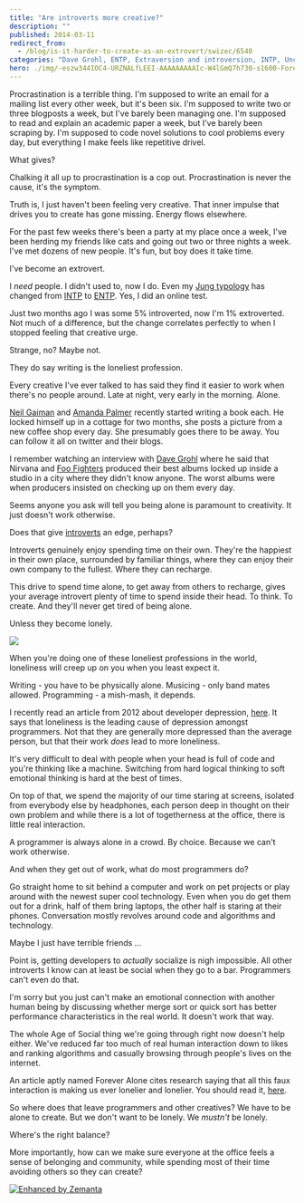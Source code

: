```yaml
---
title: "Are introverts more creative?"
description: ""
published: 2014-03-11
redirect_from:
  - /blog/is-it-harder-to-create-as-an-extrovert/swizec/6540
categories: "Dave Grohl, ENTP, Extraversion and introversion, INTP, Uncategorized"
hero: ./img/-eszw344IOC4-URZNALfLEEI-AAAAAAAAAIc-W4lGmQ7h730-s1600-ForeverAlone.png
---
```


Procrastination is a terrible thing. I'm supposed to write an email for a mailing list every other week, but it's been six. I'm supposed to write two or three blogposts a week, but I've barely been managing one. I'm supposed to read and explain an academic paper a week, but I've barely been scraping by. I'm supposed to code novel solutions to cool problems every day, but everything I make feels like repetitive drivel.

What gives?

Chalking it all up to procrastination is a cop out. Procrastination is never the cause, it's the symptom.

Truth is, I just haven't been feeling very creative. That inner impulse that drives you to create has gone missing. Energy flows elsewhere.

For the past few weeks there's been a party at my place once a week, I've been herding my friends like cats and going out two or three nights a week. I've met dozens of new people. It's fun, but boy does it take time.

I've become an extrovert.

I _need_ people. I didn't used to, now I do. Even my [Jung typology](http://en.wikipedia.org/wiki/Myers-Briggs_Type_Indicator "Myers-Briggs Type Indicator") has changed from [INTP](http://en.wikipedia.org/wiki/INTP "INTP") to [ENTP](http://en.wikipedia.org/wiki/ENTP "ENTP"). Yes, I did an online test.

Just two months ago I was some 5% introverted, now I'm 1% extroverted. Not much of a difference, but the change correlates perfectly to when I stopped feeling that creative urge.

Strange, no? Maybe not.

They do say writing is the loneliest profession.

Every creative I've ever talked to has said they find it easier to work when there's no people around. Late at night, very early in the morning. Alone.

[Neil Gaiman](http://neilgaiman.com/ "Neil Gaiman") and [Amanda Palmer](http://amandapalmer.net "Amanda Palmer") recently started writing a book each. He locked himself up in a cottage for two months, she posts a picture from a new coffee shop every day. She presumably goes there to be away. You can follow it all on twitter and their blogs.

I remember watching an interview with [Dave Grohl](http://www.foofighters.com "Dave Grohl") where he said that Nirvana and [Foo Fighters](http://foofighters.com "Foo Fighters") produced their best albums locked up inside a studio in a city where they didn't know anyone. The worst albums were when producers insisted on checking up on them every day.

Seems anyone you ask will tell you being alone is paramount to creativity. It just doesn't work otherwise.

Does that give [introverts](http://en.wikipedia.org/wiki/Extraversion_and_introversion "Extraversion and introversion") an edge, perhaps?

Introverts genuinely enjoy spending time on their own. They're the happiest in their own place, surrounded by familiar things, where they can enjoy their own company to the fullest. Where they can recharge.

This drive to spend time alone, to get away from others to recharge, gives your average introvert plenty of time to spend inside their head. To think. To create. And they'll never get tired of being alone.

Unless they become lonely.

![](./img/-eszw344IOC4-URZNALfLEEI-AAAAAAAAAIc-W4lGmQ7h730-s1600-ForeverAlone.png)

When you're doing one of these loneliest professions in the world, loneliness will creep up on you when you least expect it.

Writing - you have to be physically alone. Musicing - only band mates allowed. Programming - a mish-mash, it depends.

I recently read an article from 2012 about developer depression, [here](https://news.ycombinator.com/item?id=7277587). It says that loneliness is the leading cause of depression amongst programmers. Not that they are generally more depressed than the average person, but that their work _does_ lead to more loneliness.

It's very difficult to deal with people when your head is full of code and you're thinking like a machine. Switching from hard logical thinking to soft emotional thinking is hard at the best of times.

On top of that, we spend the majority of our time staring at screens, isolated from everybody else by headphones, each person deep in thought on their own problem and while there is a lot of togetherness at the office, there is little real interaction.

A programmer is always alone in a crowd. By choice. Because we can't work otherwise.

And when they get out of work, what do most programmers do?

Go straight home to sit behind a computer and work on pet projects or play around with the newest super cool technology. Even when you do get them out for a drink, half of them bring laptops, the other half is staring at their phones. Conversation mostly revolves around code and algorithms and technology.

Maybe I just have terrible friends ...

Point is, getting developers to _actually_ socialize is nigh impossible. All other introverts I know can at least be social when they go to a bar. Programmers can't even do that.

I'm sorry but you just can't make an emotional connection with another human being by discussing whether merge sort or quick sort has better performance characteristics in the real world. It doesn't work that way.

The whole Age of Social thing we're going through right now doesn't help either. We've reduced far too much of real human interaction down to likes and ranking algorithms and casually browsing through people's lives on the internet.

An article aptly named Forever Alone cites research saying that all this faux interaction is making us ever lonelier and lonelier. You should read it, [here](http://wikichen.is/writing/forever-alone/).

So where does that leave programmers and other creatives? We have to be alone to create. But we don't want to be lonely. We _mustn't_ be lonely.

Where's the right balance?

More importantly, how can we make sure everyone at the office feels a sense of belonging and community, while spending most of their time avoiding others so they can create?

[![Enhanced by Zemanta](https://img.zemanta.com/zemified_e.png?x-id=2bdb7f2b-b2d0-4eab-90bb-c1559e316ccb)](http://www.zemanta.com/?px "Enhanced by Zemanta")
